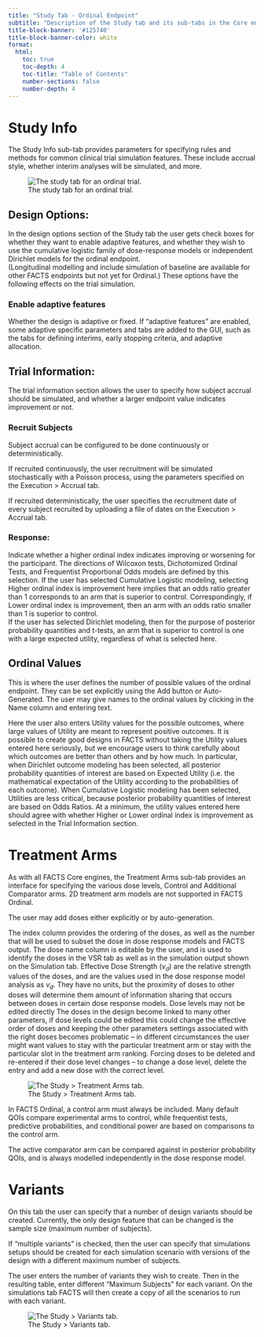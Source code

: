 ```yaml
---
title: "Study Tab - Ordinal Endpoint"
subtitle: "Description of the Study tab and its sub-tabs in the Core engine."
title-block-banner: '#125740'
title-block-banner-color: white
format:
  html:
    toc: true
    toc-depth: 4
    toc-title: "Table of Contents"
    number-sections: false
    number-depth: 4
---
```


# Study Info

The Study Info sub-tab provides parameters for specifying rules and methods
for common clinical trial simulation features. These include accrual style,
<!--- visit schedule, ## not yet implemented in ordinal  --->
whether interim analyses will be simulated, and more.

![The study tab for an ordinal trial.](../coreUGattachments/dichotomous/media/image3.png){#fig-studyd}

## Design Options:

In the design options section of the Study tab the user gets check boxes for
whether they want to enable adaptive features, and whether they wish to use
the cumulative logistic family of dose-response models or independent Dirichlet
models for the ordinal endpoint.  
(Longitudinal modelling and include simulation of baseline are available 
for other FACTS endpoints but not yet for Ordinal.)
These options have the following effects on
the trial simulation.

### Enable adaptive features

Whether the design is adaptive or fixed. If "adaptive features"
are enabled, some adaptive specific parameters and tabs are added
to the GUI, such as the tabs for defining interims, early
stopping criteria, and adaptive allocation.
<!---
### Use longitudinal modeling

Whether longitudinal modeling is going to be used. If
longitudinal modeling is not selected, some longitudinal specific
parameters and tabs are hidden. If use longitudinal modeling is selected,
FACTS expects that the early endpoint data will be used, it cannot be ignored.
If intermediate data is not intended to be used in the modeling, then it should
not be simulated in FACTS.
-->

## Trial Information:

The trial information section allows the user to specify how subject accrual
should be simulated, and whether a larger endpoint value indicates improvement
or not.

### Recruit Subjects

Subject accrual can be configured to be done continuously or
deterministically.

If recruited continuously, the user recruitment will be
simulated stochastically with a Poisson process, using the
parameters specified on the Execution \> Accrual tab.

If recruited deterministically, the user specifies the recruitment
date of every subject recruited by uploading a file of dates on
the Execution \> Accrual tab.

### Response:

Indicate whether a higher ordinal index indicates improving
or worsening for the participant.  The directions of Wilcoxon tests, Dichotomized Ordinal Tests, 
and Frequentist Proportional Odds models are defined by this selection.  If the user has selected 
Cumulative Logistic modeling, selecting Higher ordinal index is improvement 
here implies that an odds ratio greater than 1 corresponds to an arm 
that is superior to control.  Correspondingly, if Lower ordinal index is improvement, 
then an arm with an odds ratio smaller than 1 is superior to control.  
If the user has selected Dirichlet modeling, then for the purpose of posterior probability 
quantities and t-tests, an arm that is superior to control is one with a large expected utility, 
regardless of what is selected here.  

<!--- Schedule of Post-Baseline Visits was deleted here; 
Get it from dichotomous.qmd or elsewhere when longitudinal model is implemented for ordinal --->

## Ordinal Values

This is where the user defines the number of possible values of the ordinal endpoint.  They can be set explicitly using the Add button or Auto-Generated.  The user may give names to the ordinal values by clicking in the Name column and entering text.  

Here the user also enters Utility values for the possible outcomes, where large values of Utility 
are meant to represent positive outcomes.  It is possible to create good designs in FACTS without 
taking the Utility values entered here seriously, but we encourage users to think carefully 
about which outcomes are better than others and by how much.  In particular, when Dirichlet outcome 
modeling has been selected, all posterior probability quantities of interest are based on Expected Utility
(i.e. the mathematical expectation of the Utility according to the probabilities of each outcome).  When Cumulative 
Logistic modeling has been selected, Utilities are less critical, because posterior probability 
quantities of interest are based on Odds Ratios.  At a minimum, the utility values entered here should agree with 
whether Higher or Lower ordinal index is improvement as selected in the Trial Information section.  

# Treatment Arms

As with all FACTS Core engines, the Treatment Arms sub-tab provides an
interface for specifying the various dose levels, Control and Additional
Comparator arms.  2D treatment arm models are not supported in FACTS Ordinal.

The user may add doses either explicitly or by auto-generation.

The index column provides the ordering of the doses, as well as the number
that will be used to subset the dose in dose response models and FACTS output.
The dose name column is editable by the user, and is used to identify the
doses in the VSR tab as well as in the simulation output shown on the Simulation
tab. Effective Dose Strength ($v_d$) are the relative strength values of the doses,
and are the values used in the dose response model analysis as $v_d$. They have
no units, but the proximity of doses to other doses will determine them amount of
information sharing that occurs between doses in certain dose response models.
Dose levels <span class="custom-tooltip"> may not be edited directly <span class="tooltip-text">The doses in the design become linked to many other parameters, if dose levels could be edited this could change the effective order of doses and keeping the other parameters settings associated with the right doses becomes problematic – in different circumstances the user might want values to stay with the particular treatment arm or stay with the particular slot in the treatment arm ranking. Forcing doses to be deleted and re-entered if their dose level changes </span> </span> -- to change a dose level, delete the entry and add a new
dose with the correct level.

![The Study > Treatment Arms tab.](../coreUGattachments/dichotomous/media/image16.png){#fig-treatmentarmsd}

In FACTS Ordinal, a control arm must always be included.  Many default QOIs
compare experimental arms to control, while frequentist tests, predictive probabilities,
and conditional power are based on comparisons to the control arm.  

The active comparator arm can be compared against in posterior probability QOIs, and is
always modelled independently in the dose response model.


# Variants

On this tab the user can specify that a number of design variants should
be created. Currently, the only design feature that can be changed is the
sample size (maximum number of subjects).

If "multiple variants" is checked, then the user can specify that
simulations setups should be created for each simulation scenario with
versions of the design with a different maximum number of subjects.

The user enters the number of variants they wish to create. Then in the
resulting table, enter different "Maximum Subjects" for each variant. On
the simulations tab FACTS will then create a copy of all the scenarios
to run with each variant.

![The Study > Variants tab.](../coreUGattachments/dichotomous/media/image19.png){#fig-variantsd}
